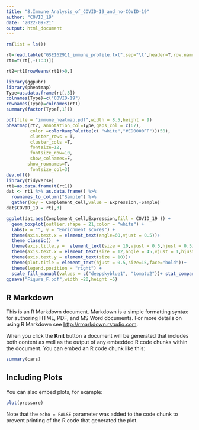 ---
title: "8.Immune_Analysis_of_COVID-19_and_no-COVID-19"
author: "COVID_19"
date: "2022-09-21"
output: html_document
---

```{r setup, include=FALSE}
rm(list = ls())

rt=read.table("GSE162911_immune_profile.txt",sep="\t",header=T,row.names=1,check.names=F)   
rt1=t(rt[,-(1:3)])

rt2=rt1[rowMeans(rt1)>0,]

library(ggpubr)
library(pheatmap)
Type=as.data.frame(rt[,3])
colnames(Type)=c("COVID-19")
rownames(Type)=colnames(rt1)
summary(factor(Type[,1]))

pdf(file = "immune_heatmap.pdf",width = 8.5,height = 9)
pheatmap(rt2, annotation_col=Type,gaps_col = c(67),
         color =colorRampPalette(c( "white","#ED0000FF"))(50),
         cluster_rows = T,
         cluster_cols =T,
         fontsize=12,
         fontsize_row=10,
         show_colnames=F,
        show_rownames=T,
         fontsize_col=3)
dev.off()
library(tidyverse)
rt1=as.data.frame(t(rt1))
dat <- rt1 %>% as.data.frame() %>%
  rownames_to_column("Sample") %>% 
  gather(key = Complement_cell,value = Expression,-Sample)
dat$COVID_19 = rt[,3]

ggplot(dat,aes(Complement_cell,Expression,fill = COVID_19 )) + 
  geom_boxplot(outlier.shape = 21,color = "white") + 
  labs(x = "", y = "Enrichment scores") +
  theme(axis.text.x = element_text(angle=60,vjust = 0.5))+
  theme_classic()  + 
  theme(axis.title.y =  element_text(size = 10,vjust = 0.5,hjust = 0.5))+
  theme(axis.text.x = element_text(size = 12,angle = 45,vjust = 1,hjust = 1))+
  theme(axis.text.y = element_text(size = 10))+
  theme(plot.title = element_text(hjust = 0.5,size=15,face="bold"))+
  theme(legend.position = "right") + 
  scale_fill_manual(values = c("deepskyblue1", "tomato2"))+ stat_compare_means(aes(group = COVID_19,label = ..p.signif..),method = "t.test")
ggsave("Figure_F.pdf",width =20,height =5)
```

## R Markdown

This is an R Markdown document. Markdown is a simple formatting syntax for authoring HTML, PDF, and MS Word documents. For more details on using R Markdown see <http://rmarkdown.rstudio.com>.

When you click the **Knit** button a document will be generated that includes both content as well as the output of any embedded R code chunks within the document. You can embed an R code chunk like this:

```{r cars}
summary(cars)
```

## Including Plots

You can also embed plots, for example:

```{r pressure, echo=FALSE}
plot(pressure)
```

Note that the `echo = FALSE` parameter was added to the code chunk to prevent printing of the R code that generated the plot.

